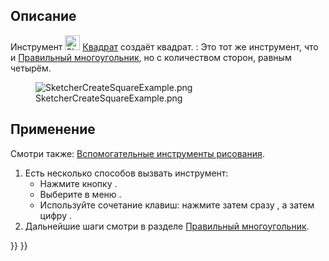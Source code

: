 <languages/>

{{Docnav/ru
|[[Sketcher_CreateTriangle/ru|Треугольник]]
|[[Sketcher_CreatePentagon/ru|Пятиугольник]]
|[[Sketcher_Workbench/ru|Скетчер]]
|IconL=Sketcher_CreateTriangle.svg
|IconR=Sketcher_CreatePentagon.svg
|IconC=Workbench_Sketcher.svg
}}

{{GuiCommand/ru
|Name/ru=Квадрат
|Name=Sketcher CreateSquare
|MenuLocation=Эскиз → Геометрия эскиза → Создать квадрат
|Workbenches=[[Sketcher_Workbench/ru|Скетчер]]
|Shortcut={{KEY|G}} {{KEY|P}} {{KEY|4}}
|Version=0.15
|SeeAlso=[[Sketcher_CreateRegularPolygon/ru|Скетчер Правильный многоугольник]]
}}

<span id="Description"></span>
== Описание ==

Инструмент [[Image:Sketcher_CreateSquare.svg|24px]] [[Sketcher_CreateSquare/ru|Квадрат]] создаёт квадрат. {{Version/ru|1.0}}: Это тот же инструмент, что и [[Sketcher_CreateRegularPolygon/ru|Правильный многоугольник]], но с количеством сторон, равным четырём.

[[Image:SketcherCreateSquareExample.png‎]]

<span id="Usage"></span>
== Применение ==

Смотри также: [[Sketcher_Workbench/ru#Drawing_aids|Вспомогательные инструменты рисования]].

# Есть несколько способов вызвать инструмент:
#* Нажмите кнопку {{Button|[[Image:Sketcher_CreateSquare.svg|16px]] [[Sketcher_CreateSquare/ru|Квадрат]]}}.
#* Выберите в меню {{MenuCommand|Эскиз → Геометрия эскиза → [[Image:Sketcher_CreateSquare.svg|16px]] Создать квадрат}}.
#* Используйте сочетание клавиш: нажмите {{KEY|G}} затем сразу {{KEY|P}}, а затем цифру {{KEY|4}}.
# Дальнейшие шаги смотри в разделе [[Sketcher_CreateRegularPolygon/ru#Usage|Правильный многоугольник]].


{{Docnav/ru
|[[Sketcher_CreateTriangle/ru|Треугольник]]
|[[Sketcher_CreatePentagon/ru|Пятиугольник]]
|[[Sketcher_Workbench/ru|Скетчер]]
|IconL=Sketcher_CreateTriangle.svg
|IconR=Sketcher_CreatePentagon.svg
|IconC=Workbench_Sketcher.svg
}}

{{Sketcher_Tools_navi{{#translation:}}}}
{{Userdocnavi{{#translation:}}}}
